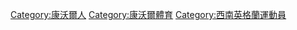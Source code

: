 [[Category:康沃爾人|Category:康沃爾人]]
[[Category:康沃爾體育|Category:康沃爾體育]]
[[Category:西南英格蘭運動員|Category:西南英格蘭運動員]]